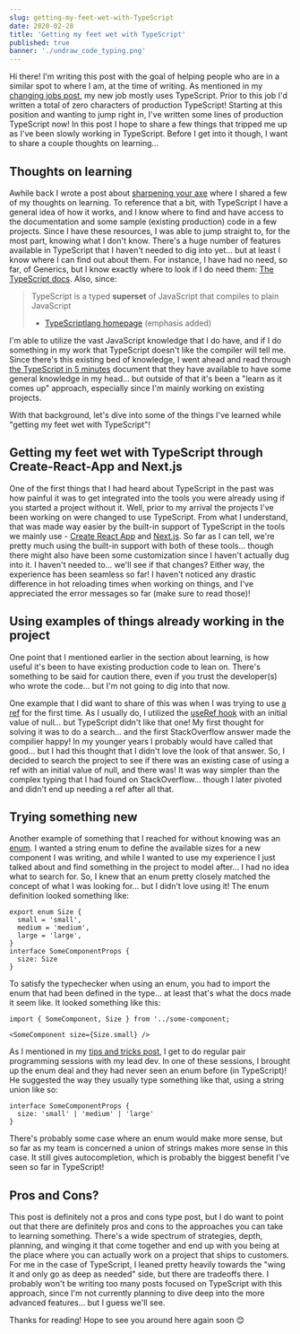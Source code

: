 ```yaml
---
slug: getting-my-feet-wet-with-TypeScript
date: 2020-02-28
title: 'Getting my feet wet with TypeScript'
published: true
banner: './undraw_code_typing.png'
---
```


Hi there! I'm writing this post with the goal of helping people who are in a
similar spot to where I am, at the time of writing. As mentioned in my
[changing jobs post](https://jnielson.com/jnielson-is-changing-jobs), my new job
mostly uses TypeScript. Prior to this job I'd written a total of zero characters
of production TypeScript! Starting at this position and wanting to jump right
in, I've written some lines of production TypeScript now! In this post I hope to
share a few things that tripped me up as I've been slowly working in TypeScript.
Before I get into it though, I want to share a couple thoughts on learning...

## Thoughts on learning

Awhile back I wrote a post about
[sharpening your axe](https://jnielson.com/sharpen-your-axe) where I shared a
few of my thoughts on learning. To reference that a bit, with TypeScript I have
a general idea of how it works, and I know where to find and have access to the
documentation and some sample (existing production) code in a few projects.
Since I have these resources, I was able to jump straight to, for the most part,
knowing what I don't know. There's a huge number of features available in
TypeScript that I haven't needed to dig into yet... but at least I know where I
can find out about them. For instance, I have had no need, so far, of Generics,
but I know exactly where to look if I do need them:
[The TypeScript docs](TypeScriptlang.org/docs/handbook/generics.html). Also,
since:

> TypeScript is a typed **superset** of JavaScript that compiles to plain
> JavaScript
>
> - [TypeScriptlang homepage](https://typescriptlang.org) (emphasis added)

I'm able to utilize the vast JavaScript knowledge that I do have, and if I do
something in my work that TypeScript doesn't like the compiler will tell me.
Since there's this existing bed of knowledge, I went ahead and read through
[the TypeScript in 5 minutes](https://www.typescriptlang.org/docs/handbook/typescript-in-5-minutes.html)
document that they have available to have some general knowledge in my head...
but outside of that it's been a "learn as it comes up" approach, especially
since I'm mainly working on existing projects.

With that background, let's dive into some of the things I've learned while
"getting my feet wet with TypeScript"!

## Getting my feet wet with TypeScript through Create-React-App and Next.js

One of the first things that I had heard about TypeScript in the past was how
painful it was to get integrated into the tools you were already using if you
started a project without it. Well, prior to my arrival the projects I've been
working on were changed to use TypeScript. From what I understand, that was made
way easier by the built-in support of TypeScript in the tools we mainly use -
[Create React App](https://create-react-app.dev/docs/getting-started/) and
[Next.js](https://nextjs.org). So far as I can tell, we're pretty much using the
built-in support with both of these tools... though there might also have been
some customization since I haven't actually dug into it. I haven't needed to...
we'll see if that changes? Either way, the experience has been seamless so far!
I haven't noticed any drastic difference in hot reloading times when working on
things, and I've appreciated the error messages so far (make sure to read
those)!

## Using examples of things already working in the project

One point that I mentioned earlier in the section about learning, is how useful
it's been to have existing production code to lean on. There's something to be
said for caution there, even if you trust the developer(s) who wrote the code...
but I'm not going to dig into that now.

One example that I did want to share of this was when I was trying to use
[a ref](https://reactjs.org/docs/refs-and-the-dom.html) for the first time. As I
usually do, I utilized the
[useRef hook](https://reactjs.org/docs/hooks-reference.html#useref) with an
initial value of null... but TypeScript didn't like that one! My first thought
for solving it was to do a search... and the first StackOverflow answer made the
compilier happy! In my younger years I probably would have called that good...
but I had this thought that I didn't love the look of that answer. So, I decided
to search the project to see if there was an existing case of using a ref with
an initial value of null, and there was! It was way simpler than the complex
typing that I had found on StackOverflow... though I later pivoted and didn't
end up needing a ref after all that.

## Trying something new

Another example of something that I reached for without knowing was an
[enum](https://www.typescriptlang.org/docs/handbook/enums.html). I wanted a
string enum to define the available sizes for a new component I was writing, and
while I wanted to use my experience I just talked about and find something in
the project to model after... I had no idea what to search for. So, I knew that
an enum pretty closely matched the concept of what I was looking for... but I
didn't love using it! The enum definition looked something like:

```tsx
export enum Size {
  small = 'small',
  medium = 'medium',
  large = 'large',
}
interface SomeComponentProps {
  size: Size
}
```

To satisfy the typechecker when using an enum, you had to import the enum that
had been defined in the type... at least that's what the docs made it seem like.
It looked something like this:

```tsx
import { SomeComponent, Size } from '../some-component;

<SomeComponent size={Size.small} />
```

As I mentioned in my
[tips and tricks post](https://jnielson.com/tips-and-tricks-new-thing), I get to
do regular pair programming sessions with my lead dev. In one of these sessions,
I brought up the enum deal and they had never seen an enum before (in
TypeScript)! He suggested the way they usually type something like that, using a
string union like so:

```tsx
interface SomeComponentProps {
  size: 'small' | 'medium' | 'large'
}
```

There's probably some case where an enum would make more sense, but so far as my
team is concerned a union of strings makes more sense in this case. It still
gives autocompletion, which is probably the biggest benefit I've seen so far in
TypeScript!

## Pros and Cons?

This post is definitely not a pros and cons type post, but I do want to point
out that there are definitely pros and cons to the approaches you can take to
learning something. There's a wide spectrum of strategies, depth, planning, and
winging it that come together and end up with you being at the place where you
can actually work on a project that ships to customers. For me in the case of
TypeScript, I leaned pretty heavily towards the "wing it and only go as deep as
needed" side, but there are tradeoffs there. I probably won't be writing too
many posts focused on TypeScript with this approach, since I'm not currently
planning to dive deep into the more advanced features... but I guess we'll see.

Thanks for reading! Hope to see you around here again soon 😊
